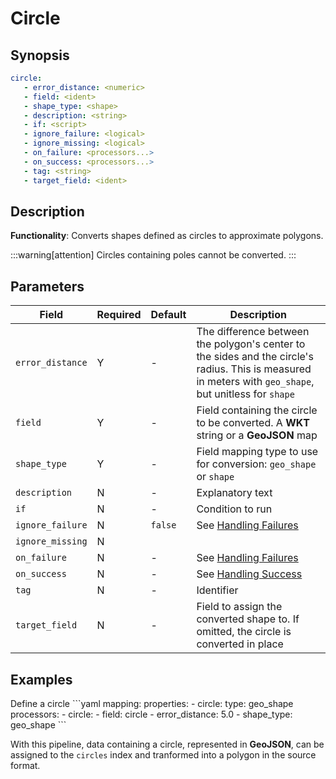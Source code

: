 # Circle

## Synopsis

```yaml {2-4}
circle:
   - error_distance: <numeric>
   - field: <ident>
   - shape_type: <shape>
   - description: <string>
   - if: <script>
   - ignore_failure: <logical>
   - ignore_missing: <logical>
   - on_failure: <processors...>
   - on_success: <processors...>
   - tag: <string>
   - target_field: <ident>
```

## Description

**Functionality**: Converts shapes defined as circles to approximate polygons.

:::warning[attention]
Circles containing poles cannot be converted.
:::

## Parameters

|Field|Required|Default|Description|
|---|---|---|---|
|`error_distance`|Y|-|The difference between the polygon's center to the sides and the circle's radius. This is measured in meters with `geo_shape`, but unitless for `shape`|
|`field`|Y|-|Field containing the circle to be converted. A **WKT** string or a **GeoJSON** map|
|`shape_type`|Y|-|Field mapping type to use for conversion: `geo_shape` or `shape`|
|`description`|N|-|Explanatory text|
|`if`|N|-|Condition to run|
|`ignore_failure`|N|`false`|See [Handling Failures](../handling-failures.mdx)|
|`ignore_missing`|N|||
|`on_failure`|N|-|See [Handling Failures](../handling-failures.mdx)|
|`on_success`|N|-|See [Handling Success](../handling-success.mdx)|
|`tag`|N|-|Identifier|
|`target_field`|N|-|Field to assign the converted shape to. If omitted, the circle is converted in place|

## Examples

<ExampleTable>
   <Description>
   Define a circle
   </Description>
   <SampleCode>
   ```yaml
   mapping:
      properties:
         - circle:
            type: geo_shape
   processors:
      - circle:
         - field: circle
         - error_distance: 5.0
         - shape_type: geo_shape
   ```
   </SampleCode>
</ExampleTable>

With this pipeline, data containing a circle, represented in **GeoJSON**, can be assigned to the `circles` index and tranformed into a polygon in the source format.
